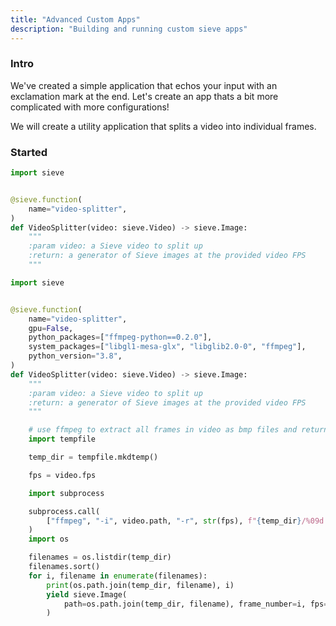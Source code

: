 ```yaml
---
title: "Advanced Custom Apps"
description: "Building and running custom sieve apps"
---
```


### Intro
We've created a simple application that echos your input with an exclamation mark at the end. Let's create an app thats a bit more complicated with more configurations!

We will create a utility application that splits a video into individual frames.

### Started

```py
import sieve


@sieve.function(
    name="video-splitter",
)
def VideoSplitter(video: sieve.Video) -> sieve.Image:
    """
    :param video: a Sieve video to split up
    :return: a generator of Sieve images at the provided video FPS
    """


```


```py
import sieve


@sieve.function(
    name="video-splitter",
    gpu=False,
    python_packages=["ffmpeg-python==0.2.0"],
    system_packages=["libgl1-mesa-glx", "libglib2.0-0", "ffmpeg"],
    python_version="3.8",
)
def VideoSplitter(video: sieve.Video) -> sieve.Image:
    """
    :param video: a Sieve video to split up
    :return: a generator of Sieve images at the provided video FPS
    """

    # use ffmpeg to extract all frames in video as bmp files and return the path to the folder
    import tempfile

    temp_dir = tempfile.mkdtemp()

    fps = video.fps

    import subprocess

    subprocess.call(
        ["ffmpeg", "-i", video.path, "-r", str(fps), f"{temp_dir}/%09d.jpg"]
    )
    import os

    filenames = os.listdir(temp_dir)
    filenames.sort()
    for i, filename in enumerate(filenames):
        print(os.path.join(temp_dir, filename), i)
        yield sieve.Image(
            path=os.path.join(temp_dir, filename), frame_number=i, fps=video.fps
        )
```




